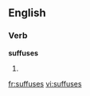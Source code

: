 
==English==

===Verb===
'''suffuses'''

# {{third-person singular of|[[suffuse]]}}

[[fr:suffuses]]
[[vi:suffuses]]